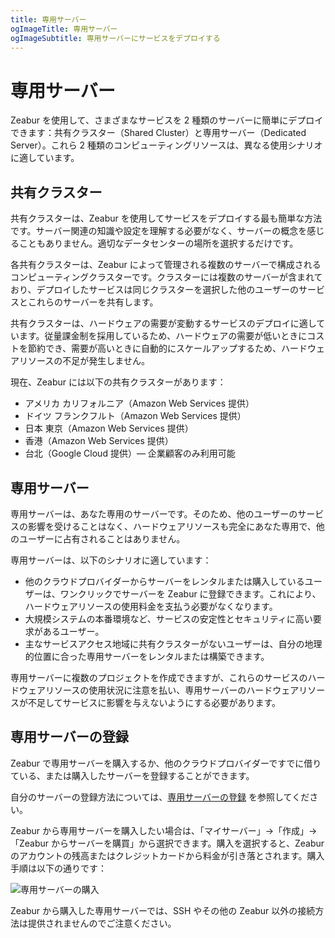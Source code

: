 ```yaml
---
title: 専用サーバー
ogImageTitle: 専用サーバー
ogImageSubtitle: 専用サーバーにサービスをデプロイする
---
```


# 専用サーバー

Zeabur を使用して、さまざまなサービスを 2 種類のサーバーに簡単にデプロイできます：共有クラスター（Shared Cluster）と専用サーバー（Dedicated Server）。これら 2 種類のコンピューティングリソースは、異なる使用シナリオに適しています。

## 共有クラスター

共有クラスターは、Zeabur を使用してサービスをデプロイする最も簡単な方法です。サーバー関連の知識や設定を理解する必要がなく、サーバーの概念を感じることもありません。適切なデータセンターの場所を選択するだけです。

各共有クラスターは、Zeabur によって管理される複数のサーバーで構成されるコンピューティングクラスターです。クラスターには複数のサーバーが含まれており、デプロイしたサービスは同じクラスターを選択した他のユーザーのサービスとこれらのサーバーを共有します。

共有クラスターは、ハードウェアの需要が変動するサービスのデプロイに適しています。従量課金制を採用しているため、ハードウェアの需要が低いときにコストを節約でき、需要が高いときに自動的にスケールアップするため、ハードウェアリソースの不足が発生しません。

現在、Zeabur には以下の共有クラスターがあります：

- アメリカ カリフォルニア（Amazon Web Services 提供）
- ドイツ フランクフルト（Amazon Web Services 提供）
- 日本 東京（Amazon Web Services 提供）
- 香港（Amazon Web Services 提供）
- 台北（Google Cloud 提供）— 企業顧客のみ利用可能

## 専用サーバー

専用サーバーは、あなた専用のサーバーです。そのため、他のユーザーのサービスの影響を受けることはなく、ハードウェアリソースも完全にあなた専用で、他のユーザーに占有されることはありません。

専用サーバーは、以下のシナリオに適しています：

- 他のクラウドプロバイダーからサーバーをレンタルまたは購入しているユーザーは、ワンクリックでサーバーを Zeabur に登録できます。これにより、ハードウェアリソースの使用料金を支払う必要がなくなります。
- 大規模システムの本番環境など、サービスの安定性とセキュリティに高い要求があるユーザー。
- 主なサービスアクセス地域に共有クラスターがないユーザーは、自分の地理的位置に合った専用サーバーをレンタルまたは構築できます。

専用サーバーに複数のプロジェクトを作成できますが、これらのサービスのハードウェアリソースの使用状況に注意を払い、専用サーバーのハードウェアリソースが不足してサービスに影響を与えないようにする必要があります。

## 専用サーバーの登録

Zeabur で専用サーバーを購入するか、他のクラウドプロバイダーですでに借りている、または購入したサーバーを登録することができます。

自分のサーバーの登録方法については、[専用サーバーの登録](/dedicated-server/register) を参照してください。

Zeabur から専用サーバーを購入したい場合は、「マイサーバー」→「作成」→「Zeabur からサーバーを購買」から選択できます。購入を選択すると、Zeabur のアカウントの残高またはクレジットカードから料金が引き落とされます。購入手順は以下の通りです：

![専用サーバーの購入](/dedicated-server/purchase-machine-from-zeabur.webp)

Zeabur から購入した専用サーバーでは、SSH やその他の Zeabur 以外の接続方法は提供されませんのでご注意ください。

